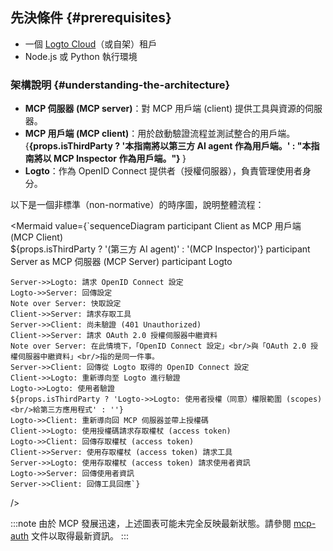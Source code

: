 
## 先決條件 \{#prerequisites}

- 一個 [Logto Cloud](https://cloud.logto.io)（或自架）租戶
- Node.js 或 Python 執行環境

### 架構說明 \{#understanding-the-architecture}

- **MCP 伺服器 (MCP server)**：對 MCP 用戶端 (client) 提供工具與資源的伺服器。
- **MCP 用戶端 (MCP client)**：用於啟動驗證流程並測試整合的用戶端。{<b>{props.isThirdParty ? '本指南將以第三方 AI agent 作為用戶端。' : "本指南將以 MCP Inspector 作為用戶端。"} </b>}
- **Logto**：作為 OpenID Connect 提供者（授權伺服器），負責管理使用者身分。

以下是一個非標準（non-normative）的時序圖，說明整體流程：

<Mermaid value={`sequenceDiagram
    participant Client as MCP 用戶端 (MCP Client)<br/>${props.isThirdParty ? '(第三方 AI agent)' : '(MCP Inspector)'}
    participant Server as MCP 伺服器 (MCP Server)
    participant Logto

    Server->>Logto: 請求 OpenID Connect 設定
    Logto->>Server: 回傳設定
    Note over Server: 快取設定
    Client->>Server: 請求存取工具
    Server->>Client: 尚未驗證 (401 Unauthorized)
    Client->>Server: 請求 OAuth 2.0 授權伺服器中繼資料
    Note over Server: 在此情境下，「OpenID Connect 設定」<br/>與「OAuth 2.0 授權伺服器中繼資料」<br/>指的是同一件事。
    Server->>Client: 回傳從 Logto 取得的 OpenID Connect 設定
    Client->>Logto: 重新導向至 Logto 進行驗證
    Logto->>Logto: 使用者驗證
    ${props.isThirdParty ? 'Logto->>Logto: 使用者授權（同意）權限範圍 (scopes)<br/>給第三方應用程式' : ''}
    Logto->>Client: 重新導向回 MCP 伺服器並帶上授權碼
    Client->>Logto: 使用授權碼請求存取權杖 (access token)
    Logto->>Client: 回傳存取權杖 (access token)
    Client->>Server: 使用存取權杖 (access token) 請求工具
    Server->>Logto: 使用存取權杖 (access token) 請求使用者資訊
    Logto->>Server: 回傳使用者資訊
    Server->>Client: 回傳工具回應`}

/>

:::note
由於 MCP 發展迅速，上述圖表可能未完全反映最新狀態。請參閱 [mcp-auth](https://mcp-auth.dev) 文件以取得最新資訊。
:::
